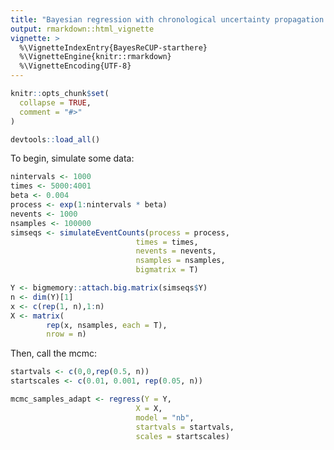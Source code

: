 ```yaml
---
title: "Bayesian regression with chronological uncertainty propagation."
output: rmarkdown::html_vignette
vignette: >
  %\VignetteIndexEntry{BayesReCUP-starthere}
  %\VignetteEngine{knitr::rmarkdown}
  %\VignetteEncoding{UTF-8}
---
```


```r
knitr::opts_chunk$set(
  collapse = TRUE,
  comment = "#>"
)
```

```r
devtools::load_all()
```

To begin, simulate some data:

```r
nintervals <- 1000
times <- 5000:4001
beta <- 0.004
process <- exp(1:nintervals * beta)
nevents <- 1000
nsamples <- 100000
simseqs <- simulateEventCounts(process = process,
                            times = times,
                            nevents = nevents,
                            nsamples = nsamples,
                            bigmatrix = T)

Y <- bigmemory::attach.big.matrix(simseqs$Y)
n <- dim(Y)[1]
x <- c(rep(1, n),1:n)
X <- matrix(
        rep(x, nsamples, each = T),
        nrow = n)
```

Then, call the mcmc:

```r
startvals <- c(0,0,rep(0.5, n))
startscales <- c(0.01, 0.001, rep(0.05, n))

mcmc_samples_adapt <- regress(Y = Y,
                            X = X,
                            model = "nb",
                            startvals = startvals,
                            scales = startscales)
```
